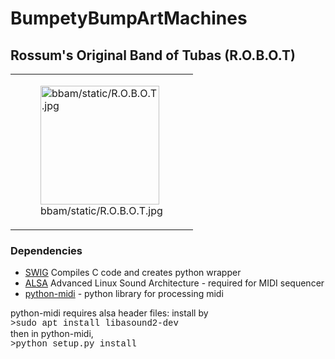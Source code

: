 =BumpetyBumpArtMachines=

==Rossum's Original Band of Tubas (R.O.B.O.T)==


{| style="width:200px; border:5px solid blue;"
|[[Image:bbam/static/R.O.B.O.T.jpg|190px]]
|}

=== Dependencies ===
* <a href="http://www.swig.org/">SWIG</a> Compiles C code and creates python wrapper
* <a href="http://www.alsa.ma/">ALSA</a> Advanced Linux Sound Architecture - required for MIDI sequencer
* <a href="https://github.com/vishnubob/python-midi">python-midi</a> - python library for processing midi

python-midi requires alsa header files: install by<br> 
<span style="font-family:Courier;">>sudo apt install libasound2-dev</span><br>
then in python-midi,<br> 
<span style="font-family:Courier;">>python setup.py install</span>
